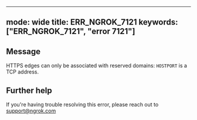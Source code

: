 
---
mode: wide
title: ERR_NGROK_7121
keywords: ["ERR_NGROK_7121", "error 7121"]
---

## Message
HTTPS edges can only be associated with reserved domains: `HOSTPORT` is a TCP address.




## Further help
If you're having trouble resolving this error, please reach out to [support@ngrok.com](mailto:support@ngrok.com?subject=Help%20with%20ERR_NGROK_7121)

